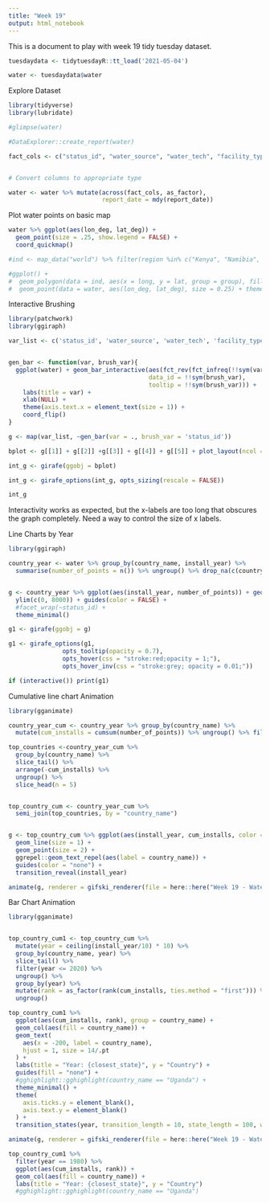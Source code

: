 ```yaml
---
title: "Week 19"
output: html_notebook
---
```


This is a document to play with week 19 tidy tuesday dataset.

```r

tuesdaydata <- tidytuesdayR::tt_load('2021-05-04')

water <- tuesdaydata$water

```

Explore Dataset

```r

library(tidyverse)
library(lubridate)

#glimpse(water)

#DataExplorer::create_report(water)

fact_cols <- c("status_id", "water_source", "water_tech", "facility_type", "country_name")


# Convert columns to appropriate type

water <- water %>% mutate(across(fact_cols, as_factor), 
                          report_date = mdy(report_date))

```


Plot water points on basic map

```r

water %>% ggplot(aes(lon_deg, lat_deg)) + 
  geom_point(size = .25, show.legend = FALSE) +
  coord_quickmap()

#ind <- map_data("world") %>% filter(region %in% c("Kenya", "Namibia", "South Africa", "Egypt"))

#ggplot() +
#  geom_polygon(data = ind, aes(x = long, y = lat, group = group), fill="lightgray", colour = "white") + 
#  geom_point(data = water, aes(lon_deg, lat_deg), size = 0.25) + theme_bw()

```


Interactive Brushing

```r

library(patchwork)
library(ggiraph)

var_list <- c('status_id', 'water_source', 'water_tech', 'facility_type', 'country_name')


gen_bar <- function(var, brush_var){
  ggplot(water) + geom_bar_interactive(aes(fct_rev(fct_infreq(!!sym(var))), 
                                       data_id = !!sym(brush_var),
                                       tooltip = !!sym(brush_var))) +
    labs(title = var) +
    xlab(NULL) +
    theme(axis.text.x = element_text(size = 1)) +
    coord_flip()
}

g <- map(var_list, ~gen_bar(var = ., brush_var = 'status_id'))

bplot <- g[[1]] + g[[2]] +g[[3]] + g[[4]] + g[[5]] + plot_layout(ncol = 2)

int_g <- girafe(ggobj = bplot)

int_g <- girafe_options(int_g, opts_sizing(rescale = FALSE))

int_g

```

Interactivity works as expected, but the x-labels are too long that obscures the graph completely. Need a way to control the size of x labels.



Line Charts by Year

```r

library(ggiraph)

country_year <- water %>% group_by(country_name, install_year) %>% 
  summarise(number_of_points = n()) %>% ungroup() %>% drop_na(c(country_name, install_year))


g <- country_year %>% ggplot(aes(install_year, number_of_points)) + geom_line_interactive(aes(tooltip = country_name, color = country_name, data_id = country_name)) + 
  ylim(c(0, 8000)) + guides(color = FALSE) + 
  #facet_wrap(~status_id) +
  theme_minimal()

g1 <- girafe(ggobj = g)

g1 <- girafe_options(g1, 
               opts_tooltip(opacity = 0.7),
               opts_hover(css = "stroke:red;opacity = 1;"),
               opts_hover_inv(css = "stroke:grey; opacity = 0.01;"))

if (interactive()) print(g1)

```



Cumulative line chart Animation

```r

library(gganimate)

country_year_cum <- country_year %>% group_by(country_name) %>% 
  mutate(cum_installs = cumsum(number_of_points)) %>% ungroup() %>% filter(install_year <= 2021)

top_countries <-country_year_cum %>% 
  group_by(country_name) %>% 
  slice_tail() %>% 
  arrange(-cum_installs) %>%
  ungroup() %>% 
  slice_head(n = 5)


top_country_cum <- country_year_cum %>% 
  semi_join(top_countries, by = "country_name")


g <- top_country_cum %>% ggplot(aes(install_year, cum_installs, color = country_name)) + 
  geom_line(size = 1) +
  geom_point(size = 2) + 
  ggrepel::geom_text_repel(aes(label = country_name)) +
  guides(color = "none") + 
  transition_reveal(install_year)

animate(g, renderer = gifski_renderer(file = here::here("Week 19 - Water", "Output", "Animation.gif"), loop = FALSE))


```



Bar Chart Animation

```r

library(gganimate)


top_country_cum1 <- top_country_cum %>% 
  mutate(year = ceiling(install_year/10) * 10) %>%
  group_by(country_name, year) %>% 
  slice_tail() %>% 
  filter(year <= 2020) %>% 
  ungroup() %>% 
  group_by(year) %>% 
  mutate(rank = as_factor(rank(cum_installs, ties.method = "first"))) %>% 
  ungroup()

top_country_cum1 %>% 
  ggplot(aes(cum_installs, rank), group = country_name) + 
  geom_col(aes(fill = country_name)) + 
  geom_text(
    aes(x = -200, label = country_name),
    hjust = 1, size = 14/.pt
  ) +
  labs(title = "Year: {closest_state}", y = "Country") +
  guides(fill = "none") +
  #gghighlight::gghighlight(country_name == "Uganda") +
  theme_minimal() +
  theme(
    axis.ticks.y = element_blank(),
    axis.text.y = element_blank()
  ) +
  transition_states(year, transition_length = 10, state_length = 100, wrap = FALSE)

animate(g, renderer = gifski_renderer(file = here::here("Week 19 - Water", "Output", "Animation_Bar.gif"), loop = FALSE))


```




```r
top_country_cum1 %>% 
  filter(year == 1980) %>% 
  ggplot(aes(cum_installs, rank)) + 
  geom_col(aes(fill = country_name)) + 
  labs(title = "Year: {closest_state}", y = "Country") 
  #gghighlight::gghighlight(country_name == "Uganda")

```

